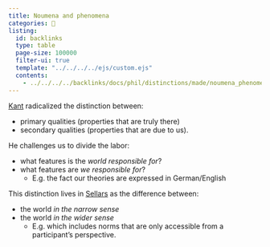 ```yaml
---
title: Noumena and phenomena
categories: 🔴
listing:
  id: backlinks
  type: table
  page-size: 100000
  filter-ui: true
  template: "../../../../ejs/custom.ejs"
  contents:
    - ../../../../backlinks/docs/phil/distinctions/made/noumena_phenomena.yml
---
```


[Kant](/docs/phil/people/kant) radicalized the distinction between:

- primary qualities (properties that are truly there)
- secondary qualities (properties that are due to us).

He challenges us to divide the labor:

- what features is the *world responsible for*?
- what features are *we responsible for*?
  - E.g. the fact our theories are expressed in German/English

This distinction lives in [Sellars](/docs/phil/people/sellars) as 
the difference between:

-  the world *in the narrow sense*
-  the world *in the wider sense*
    - E.g. which includes norms that are only accessible from a 
      participant's perspective.
